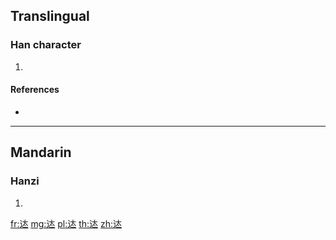 {{character info/new}}
==Translingual==

===Han character===
{{Han char|rn=162|rad=辵|as=04|sn=8|four=|canj=YKI}}

# {{defn|Han|sort=辵04}}

====References====
* {{Han ref|kx=1254.040|dkj=38749|dj=1736.150|hdz=63818.150|uh=8FCF|ud=36815}}

----

==Mandarin==

===Hanzi===
{{cmn-hanzi|pin=[[jì]] ([[ji4]]), [[tì]] ([[ti4]])|wg=chi<sup>4</sup>, t'i<sup>4</sup>}}

# {{defn|lang=cmn|sort=辵04}}

[[fr:迏]]
[[mg:迏]]
[[pl:迏]]
[[th:迏]]
[[zh:迏]]